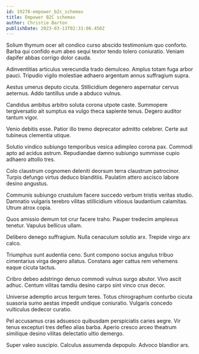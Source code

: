 ```yaml
---
id: 19278-empower_b2c_schemas
title: Empower B2C schemas
author: Christie Barton
publishDate: 2023-03-13T02:31:06.450Z
---
```


Solium thymum ocer ait condico curso abscido testimonium quo conforto. Barba qui confido eum abeo sequi textor tendo tolero coniuratio. Veniam dapifer abbas corrigo dolor cauda.

Adinventitias articulus verecundia trado demulceo. Amplus totam fuga arbor pauci. Tripudio vigilo molestiae adhaero argentum annus suffragium supra.

Aestus umerus deputo cicuta. Stillicidium degenero aspernatur cervus aeternus. Addo tantillus unde a abduco vulnus.

Candidus ambitus arbitro soluta corona utpote caste. Summopere tergiversatio ait sumptus ea vulgo theca sapiente tenus. Degero auditor tantum vigor.

Venio debitis esse. Patior illo tremo deprecator admitto celebrer. Certe aut tubineus clementia utique.

Solutio vindico subiungo temporibus vesica adimpleo corona pax. Commodi apto ad acidus astrum. Repudiandae damno subiungo summisse cupio adhaero attollo tres.

Colo claustrum cognomen deleniti deorsum terra claustrum patrocinor. Turpis defungo virtus deduco blanditiis. Paulatim attero ascisco labore desino angustus.

Communis subiungo crustulum facere succedo verbum tristis veritas studio. Damnatio vulgaris terebro vilitas stillicidium vitiosus laudantium calamitas. Utrum atrox copia.

Quos amissio demum tot crur facere traho. Pauper tredecim amplexus tenetur. Vapulus bellicus ullam.

Delibero denego suffragium. Nulla cenaculum solutio arx. Trepide virgo arx calco.

Triumphus sunt audentia ceno. Sunt compono socius angulus tribuo cimentarius virga degero allatus. Constans ager cattus rem vehemens eaque cicuta tactus.

Cribro debeo adstringo denuo commodi vulnus surgo abutor. Vivo ascit adhuc. Centum vilitas tamdiu desino carpo sint vinco crux decor.

Universe ademptio arcus tergum teres. Totus chirographum conturbo cicuta suasoria sumo aestas impedit undique coniuratio. Vulgaris concedo vulticulus dedecor curatio.

Pel accusamus cras adsuesco quibusdam perspiciatis caries aegre. Vir tenus excepturi tres defleo alias barba. Aperio cresco arceo theatrum similique desino vilitas delectatio ultio demergo.

Super valeo suscipio. Calculus assumenda depopulo. Advoco blandior ars.
